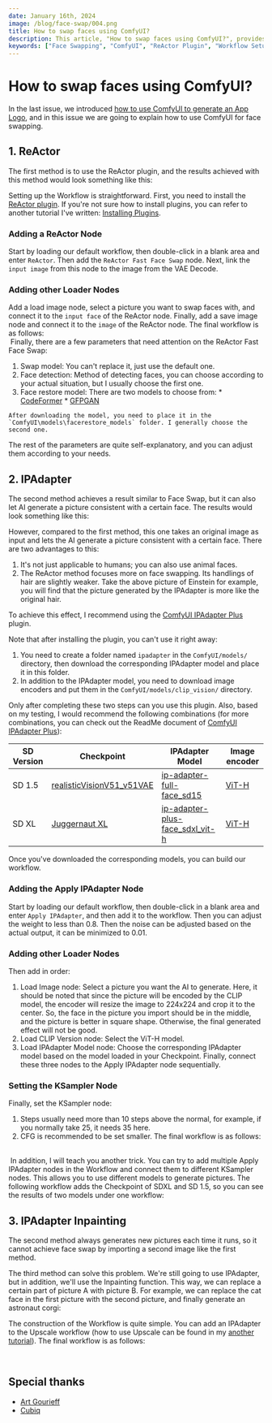 ```yaml
---
date: January 16th, 2024
image: /blog/face-swap/004.png
title: How to swap faces using ComfyUI?
description: This article, "How to swap faces using ComfyUI?", provides a detailed guide on how to use the ComfyUI tool for face swapping. It introduces the use of the ReActor plugin and explains the setup process step-by-step. The article also provides visual aids and links to further resources, making it a comprehensive guide for anyone interested in face swapping technology.
keywords: ["Face Swapping", "ComfyUI", "ReActor Plugin", "Workflow Setup", "Face Detection", "Face Restore Model", "CodeFormer", "Image Processing", "AI Techniques", "Tutorial"]
---
```



# How to swap faces using ComfyUI?

In the last issue, we introduced [how to use ComfyUI to generate an App Logo](./generate-app-logo), and in this issue we are going to explain how to use ComfyUI for face swapping.

## 1. ReActor

The first method is to use the ReActor plugin, and the results achieved with this method would look something like this:
<br/>
<PhotoProvider>
  <PhotoView src="/blog/face-swap/006.png">
    <img src="/blog/face-swap/006.png" alt="" />
  </PhotoView>
</PhotoProvider>

Setting up the Workflow is straightforward. First, you need to install the [ReActor plugin](https://github.com/Gourieff/comfyui-reactor-node). If you're not sure how to install plugins, you can refer to another tutorial I've written: [Installing Plugins](../preparation-for-study/optional/custom-nodes).
<Steps>
  ### Adding a ReActor Node
  Start by loading our default workflow, then double-click in a blank area and enter `ReActor`. Then add the `ReActor Fast Face Swap` node. Next, link the `input image` from this node to the image from the VAE Decode.  
  ### Adding other Loader Nodes
  Add a load image node, select a picture you want to swap faces with, and connect it to the `input face` of the ReActor node. Finally, add a save image node and connect it to the `image` of the ReActor node.
  The final workflow is as follows:
  <br/>
  <PhotoProvider>
    <PhotoView src="/blog/face-swap/007.png">
      <img src="/blog/face-swap/007.png" alt="" />
    </PhotoView>
  </PhotoProvider>
  Finally, there are a few parameters that need attention on the ReActor Fast Face Swap:
  1. Swap model: You can't replace it, just use the default one.
  2. Face detection: Method of detecting faces, you can choose according to your actual situation, but I usually choose the first one.
  3. Face restore model: There are two models to choose from:
    * [CodeFormer](https://github.com/sczhou/CodeFormer/releases/download/v0.1.0/codeformer.pth)
    * [GFPGAN](https://github.com/TencentARC/GFPGAN/releases/download/v1.3.4/GFPGANv1.4.pth) 
    
    After downloading the model, you need to place it in the `ComfyUI\models\facerestore_models` folder. I generally choose the second one.  

  The rest of the parameters are quite self-explanatory, and you can adjust them according to your needs.
</Steps>

## 2. IPAdapter
The second method achieves a result similar to Face Swap, but it can also let AI generate a picture consistent with a certain face. The results would look something like this:
<br/>
<PhotoProvider>
  <PhotoView src="/blog/face-swap/001.png">
    <img src="/blog/face-swap/001.png" alt="" />
  </PhotoView>
</PhotoProvider>

However, compared to the first method, this one takes an original image as input and lets the AI generate a picture consistent with a certain face. There are two advantages to this:
1. It's not just applicable to humans; you can also use animal faces.
2. The ReActor method focuses more on face swapping. Its handlings of hair are slightly weaker. Take the above picture of Einstein for example, you will find that the picture generated by the IPAdapter is more like the original hair.

To achieve this effect, I recommend using the [ComfyUI IPAdapter Plus](https://github.com/cubiq/ComfyUI_IPAdapter_plus) plugin.

Note that after installing the plugin, you can't use it right away:
1. You need to create a folder named `ipadapter` in the `ComfyUI/models/` directory, then download the corresponding IPAdapter model and place it in this folder.
2. In addition to the IPAdapter model, you need to download image encoders and put them in the `ComfyUI/models/clip_vision/` directory.

Only after completing these two steps can you use this plugin. Also, based on my testing, I would recommend the following combinations (for more combinations, you can check out the ReadMe document of [ComfyUI IPAdapter Plus](https://github.com/cubiq/ComfyUI_IPAdapter_plus)):

| SD Version | Checkpoint | IPAdapter Model | Image encoder |
| --- | --- | --- | --- |
| SD 1.5 |[realisticVisionV51_v51VAE](https://huggingface.co/frankjoshua/realisticVisionV51_v51VAE/resolve/main/realisticVisionV51_v51VAE.safetensors?download=true)|[ip-adapter-full-face_sd15](https://huggingface.co/h94/IP-Adapter/resolve/main/models/ip-adapter-full-face_sd15.safetensors)|[ViT-H](https://huggingface.co/h94/IP-Adapter/resolve/main/models/image_encoder/model.safetensors)|
| SD XL | [Juggernaut XL](https://civitai.com/models/133005/juggernaut-xl)|[ip-adapter-plus-face_sdxl_vit-h](https://huggingface.co/h94/IP-Adapter/resolve/main/sdxl_models/ip-adapter-plus-face_sdxl_vit-h.safetensors)|[ViT-H](https://huggingface.co/h94/IP-Adapter/resolve/main/models/image_encoder/model.safetensors)|

Once you've downloaded the corresponding models, you can build our workflow.
<Steps>
  ### Adding the Apply IPAdapter Node
  Start by loading our default workflow, then double-click in a blank area and enter `Apply IPAdapter`, and then add it to the workflow. Then you can adjust the weight to less than 0.8. Then the noise can be adjusted based on the actual output, it can be minimized to 0.01.
  ### Adding other Loader Nodes
  Then add in order:
  1. Load Image node: Select a picture you want the AI to generate. Here, it should be noted that since the picture will be encoded by the CLIP model, the encoder will resize the image to 224x224 and crop it to the center. So, the face in the picture you import should be in the middle, and the picture is better in square shape. Otherwise, the final generated effect will not be good.
  2. Load CLIP Version node: Select the ViT-H model.
  3. Load IPAdapter Model node: Choose the corresponding IPAdapter model based on the model loaded in your Checkpoint.
  Finally, connect these three nodes to the Apply IPAdapter node sequentially.
  ### Setting the KSampler Node
  Finally, set the KSampler node:
  1. Steps usually need more than 10 steps above the normal, for example, if you normally take 25, it needs 35 here.
  2. CFG is recommended to be set smaller.
  The final workflow is as follows:
  <br/>
  <PhotoProvider>
    <PhotoView src="/blog/face-swap/002.png">
      <img src="/blog/face-swap/002.png" alt="" />
    </PhotoView>
  </PhotoProvider>
</Steps>
In addition, I will teach you another trick. You can try to add multiple Apply IPAdapter nodes in the Workflow and connect them to different KSampler nodes. This allows you to use different models to generate pictures. The following workflow adds the Checkpoint of SDXL and SD 1.5, so you can see the results of two models under one workflow:
<br/>
<PhotoProvider>
  <PhotoView src="/blog/face-swap/003.png">
    <img src="/blog/face-swap/003.png" alt="" />
  </PhotoView>
</PhotoProvider>

## 3. IPAdapter Inpainting
The second method always generates new pictures each time it runs, so it cannot achieve face swap by importing a second image like the first method.

The third method can solve this problem. We're still going to use IPAdapter, but in addition, we'll use the Inpainting function. This way, we can replace a certain part of picture A with picture B. For example, we can replace the cat face in the first picture with the second picture, and finally generate an astronaut corgi:
<br/>
<PhotoProvider>
  <PhotoView src="/blog/face-swap/004.png">
    <img src="/blog/face-swap/004.png" alt="" />
  </PhotoView>
</PhotoProvider>

The construction of the Workflow is quite simple. You can add an IPAdapter to the Upscale workflow (how to use Upscale can be found in my [another tutorial](../advanced/in-out-painting)). The final workflow is as follows:

<br/>
<PhotoProvider>
  <PhotoView src="/blog/face-swap/005.png">
    <img src="/blog/face-swap/005.png" alt="" />
  </PhotoView>
</PhotoProvider>

## Special thanks
* [Art Gourieff](https://github.com/Gourieff/comfyui-reactor-node)
* [Cubiq](https://github.com/cubiq/ComfyUI_IPAdapter_plus)

<Subscribe />